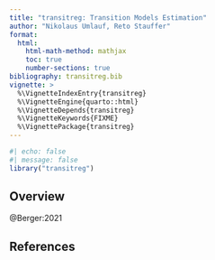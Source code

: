 ```yaml
---
title: "transitreg: Transition Models Estimation"
author: "Nikolaus Umlauf, Reto Stauffer"
format: 
  html:
    html-math-method: mathjax
    toc: true
    number-sections: true
bibliography: transitreg.bib
vignette: >
  %\VignetteIndexEntry{transitreg}
  %\VignetteEngine{quarto::html}
  %\VignetteDepends{transitreg}
  %\VignetteKeywords{FIXME}
  %\VignettePackage{transitreg}
---
```


```r
#| echo: false
#| message: false
library("transitreg")
```

## Overview

@Berger:2021

## References
